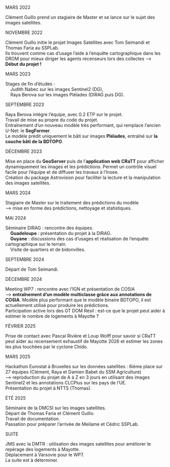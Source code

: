 ::: {.timeline-container}

<div class="timeline">
  <p class="timeline-date">
    MARS 2022
  </p>
  <p class="timeline-item">
    Clément Guillo prend un stagiaire de Master et se lance sur le sujet des images satellites.
  </p>
  <p class="timeline-date">
    NOVEMBRE 2022
  </p>
  <p class="timeline-item">
    Clément Guillo initie le projet Images Satellites avec Tom Seimandi et Thomas Faria au SSPLab. <br>
    Ils trouvent comme cas d’usage l’aide à l’enquête cartographique dans les DROM pour mieux
    diriger les agents recenseurs lors des collectes ⟶ <b>Début du projet !</b>
  </p>
  <p class="timeline-date">
    MARS 2023
  </p>
  <p class="timeline-item">
    Stages de fin d'études : <br>
    &nbsp;&nbsp;&nbsp;&nbsp;Judith Nabec sur les images Sentinel2 (DG), <br>
    &nbsp;&nbsp;&nbsp;&nbsp;Raya Berova sur les images Pléïades (DIRAG puis DG). <br>
  </p>
  <p class="timeline-date">
    SEPTEMBRE 2023
  </p>
  <p class="timeline-item">
    Raya Berova intègre l’équipe, avec 0.2 ETP sur le projet. <br>
    Travail de mise au propre du code du projet. <br>
    Entraînement d’un nouveau modèle très performant, qui remplace l'ancien U-Net: le <b>SegFormer</b>. <br>
    Le modèle prédit uniquement le bâti sur images <b>Pléïades</b>, entraîné sur <b>la couche bâti de la BDTOPO</b>.
  </p>
  <p class="timeline-date">
    DÉCEMBRE 2023
  </p>
  <p class="timeline-item">
    Mise en place du <b>GeoServer</b> puis de l’<b>application web CRaTT</b> pour afficher dynamiquement les
    images et les prédictions. Permet un contrôle visuel facile pour l’équipe et de diffuser
    les travaux à l’Insee.  <br>
    Création du package Astrovision pour faciliter la lecture et la manipulation des
    images satellites.  <br>
  </p>
  <p class="timeline-date">
    MARS 2024
  </p>
  <p class="timeline-item">
    Stagiaire de Master sur le traitement des prédictions du modèle <br>
    ⟶ mise en forme des prédictions, nettoyage et statistiques.
  </p>
  <p class="timeline-date">
    MAI 2024
  </p>
  <p class="timeline-item">
    Séminaire DIRAG : rencontre des équipes. <br>
    &nbsp;&nbsp;&nbsp;&nbsp;<b>Guadeloupe</b> : présentation du projet à la DIRAG. <br>
    &nbsp;&nbsp;&nbsp;&nbsp;<b>Guyane</b> : discussions des cas d’usages et réalisation de l’enquête cartographique sur le terrain. <br>
    &nbsp;&nbsp;&nbsp;&nbsp;Visite de quartiers et de bidonvilles. 
  </p>
  <p class="timeline-date">
    SEPTEMBRE 2024
  </p>
  <p class="timeline-item">
    Départ de Tom Seimandi.
  </p>
  <p class="timeline-date">
    DÉCEMBRE 2024
  </p>
  <p class="timeline-item">
    Meeting WP7 : rencontre avec l’IGN et présentation de COSIA <br>
    ⟶ <b>entraînement d’un modèle multiclasse grâce aux annotations de COSIA</b>. Modèle plus
    performant que le modèle binaire BDTOPO, il est actuellement utilisé pour produire les prédictions. <br>
    Participation active lors des GT DOM Résil : est-ce que le projet peut aider à estimer
    le nombre de logements à Mayotte ?
  </p>
  <p class="timeline-date">
    FÉVRIER 2025
  </p>
  <p class="timeline-item">
    Prise de contact avec Pascal Rivière et Loup Wolff pour savoir si CRaTT peut aider au recensement
    exhaustif de Mayotte 2026 et estimer les zones les plus touchées par le cyclone Chido.
  </p>
  <p class="timeline-date">
    MARS 2025
  </p>
  <p class="timeline-item">
    Hackathon Eurostat à Bruxelles sur les données satellites : 6ième place sur 27 équipes
    (Clément, Raya et Damien Babet du SSM Agriculture) <br>
    ⟶ reproduction du projet de A à Z en 3 jours en utilisant des images
    Sentinel2 et les annotations CLCPlus sur les pays de l’UE. <br>
    Présentation du projet à NTTS (Thomas).
  </p>
  <p class="timeline-date">
    ÉTÉ 2025
  </p>
  <p class="timeline-item">
    Séminaire de la DMCSI sur les images satellites. <br>
    Départ de Thomas Faria et Clément Guillo. <br>
    Travail de documentation. <br>
    Passation pour préparer l’arrivée de Meilame et Cédric SSPLab.
  </p>
  <p class="timeline-date">
    SUITE
  </p>
  <p class="timeline-item">
    JMS avec la DMTR : utilisation des images satellites pour améliorer le repérage
    des logements à Mayotte. <br>
    Déplacement à Varsovie pour le WP7. <br>
    La suite est à déterminer.
  </p>
</div>

:::